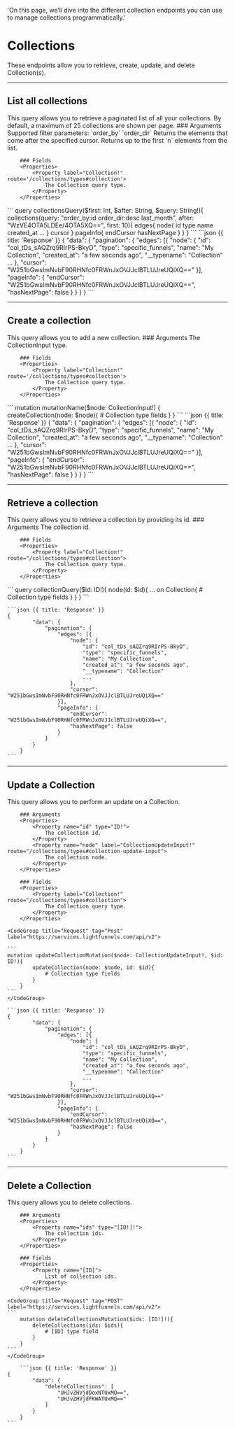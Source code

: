   'On this page, we’ll dive into the different collection endpoints you can use to manage collections programmatically.'

# Collections

These endpoints allow you to retrieve, create, update, and delete Collection(s).

---

## List all collections 	

<Row>
  <Col>
    This query allows you to retrieve a paginated list of all your collections. By default, a maximum of 25 collections are shown per page.
		### Arguments 
		<Properties> 
			<Property name="query" type="String!">
				Supported filter parameters:
				`order_by`
				`order_dir`
			</Property>
			<Property name="after" type="String">
				Returns the elements that come after the specified cursor.
			</Property>
			<Property name="first" type="String">
				Returns up to the first `n` elements from the list.
			</Property>
		</Properties>	

		### Fields 
		<Properties>	
			<Property label="Collection!" route='/collections/types#collection'>
				The Collection query type.
			</Property>
		</Properties>	

  </Col>
  <Col sticky>
    <CodeGroup title="Request" tag="POST" label="https://services.lightfunnels.com/api/v2">
			```
			query collectionsQuery($first: Int, $after: String, $query: String!){
				collections(query: "order_by:id order_dir:desc last_month", after: "WzVE4OTA5LDEe/4OTA5XQ==", first: 10){
					edges{
						node{
							id
							type
							name
							created_at				
							...
						}
						cursor
					}
					pageInfo{
						endCursor
						hasNextPage
					}
				}
			}
    	```
    </CodeGroup>
    ```json {{ title: 'Response' }}
    {
			"data": {
				"pagination": {
					"edges": [{
						"node": {
							"id": "col_tDs_sAQZrq9RIrPS-BkyD",
							"type": "specific_funnels",
							"name": "My Collection",
							"created_at": "a few seconds ago",
							"__typename": "Collection"
							...
						},
						"cursor": "W251bGwsImNvbF90RHNfc0FRWnJxOVJJclBTLUJreUQiXQ=="
					}],
					"pageInfo": {
						"endCursor": "W251bGwsImNvbF90RHNfc0FRWnJxOVJJclBTLUJreUQiXQ==",
						"hasNextPage": false
					}
				}
			}
		}
    ```
  </Col>
</Row>

---

## Create a collection 

<Row>
  <Col>
    This query allows you to add a new collection.
		### Arguments 
		<Properties> 
			<Property label="CollectionInput!" route="/collections/types#collection-input">
				The CollectionInput type.
			</Property>
		</Properties>	

		### Fields 
		<Properties>	
			<Property label="Collection!" route='/collections/types#collection'>
				The Collection query type.
			</Property>
		</Properties>	
		
  </Col>
  <Col sticky>
    <CodeGroup title="Request" tag="POST" label="https://services.lightfunnels.com/api/v2">
			```
			mutation mutationName($node: CollectionInput!) {
				createCollection(node: $node){
					# Collection type fields
				}
			}
			```
    </CodeGroup>
    ```json {{ title: 'Response' }}
    {
			"data": {
				"pagination": {
					"edges": [{
						"node": {
							"id": "col_tDs_sAQZrq9RIrPS-BkyD",
							"type": "specific_funnels",
							"name": "My Collection",
							"created_at": "a few seconds ago",
							"__typename": "Collection"
							...
						},
						"cursor": "W251bGwsImNvbF90RHNfc0FRWnJxOVJJclBTLUJreUQiXQ=="
					}],
					"pageInfo": {
						"endCursor": "W251bGwsImNvbF90RHNfc0FRWnJxOVJJclBTLUJreUQiXQ==",
						"hasNextPage": false
					}
				}
			}
		}
    ```
  </Col>
</Row>

---

## Retrieve a collection

<Row>
  <Col>
    This query allows you to retrieve a collection by providing its id.
		### Arguments 
		<Properties> 
			<Property name="id" type="ID!">
				The collection id.
			</Property>
		</Properties>	

		### Fields 
		<Properties>	
			<Property label="Collection!" route="/collections/types#collection">
				The Collection query type.
			</Property>
		</Properties>

  </Col>
  <Col sticky>
    <CodeGroup title="Request" tag="POST" label="https://services.lightfunnels.com/api/v2">
    ```
		query collectionQuery($id: ID!){
			node(id: $id){
				... on Collection{
					# Collection type fields
				}
			}
		}
    ```
    </CodeGroup>

    ```json {{ title: 'Response' }}
   	{
			"data": {
				"pagination": {
					"edges": [{
						"node": {
							"id": "col_tDs_sAQZrq9RIrPS-BkyD",
							"type": "specific_funnels",
							"name": "My Collection",
							"created_at": "a few seconds ago",
							"__typename": "Collection"
							...
						},
						"cursor": "W251bGwsImNvbF90RHNfc0FRWnJxOVJJclBTLUJreUQiXQ=="
					}],
					"pageInfo": {
						"endCursor": "W251bGwsImNvbF90RHNfc0FRWnJxOVJJclBTLUJreUQiXQ==",
						"hasNextPage": false
					}
				}
			}
		}
    ```
  </Col>
</Row>

---

## Update a Collection 

<Row>
  <Col>
    This query allows you to perform an update on a Collection.

		### Arguments 
		<Properties> 
			<Property name="id" type="ID!">
				The collection id.
			</Property>
			<Property name="node" label="CollectionUpdateInput!" route="/collections/types#collection-update-input">
				The collection node.
			</Property>
		</Properties>

		### Fields 
		<Properties>	
			<Property label="Collection!" route="/collections/types#collection">
				The Collection query type.
			</Property>
		</Properties>

  </Col>
  <Col sticky>

    <CodeGroup title="Request" tag="Post" label="https://services.lightfunnels.com/api/v2">

    ```
    mutation updateCollectionMutation($node: CollectionUpdateInput!, $id: ID!){
			updateCollection(node: $node, id: $id){
				# Collection type fields
			}
		}
    ```
    </CodeGroup>

    ```json {{ title: 'Response' }}
    {
			"data": {
				"pagination": {
					"edges": [{
						"node": {
							"id": "col_tDs_sAQZrq9RIrPS-BkyD",
							"type": "specific_funnels",
							"name": "My Collection",
							"created_at": "a few seconds ago",
							"__typename": "Collection"
							...
						},
						"cursor": "W251bGwsImNvbF90RHNfc0FRWnJxOVJJclBTLUJreUQiXQ=="
					}],
					"pageInfo": {
						"endCursor": "W251bGwsImNvbF90RHNfc0FRWnJxOVJJclBTLUJreUQiXQ==",
						"hasNextPage": false
					}
				}
			}
		}
    ```

  </Col>
</Row>

---

## Delete a Collection

<Row>
  <Col>
    This query allows you to delete collections.

		### Arguments 
		<Properties> 
			<Property name="ids" type="[ID!]!">
				The collection ids.
			</Property>
		</Properties>

		### Fields 
		<Properties>	
			<Property name="[ID]">
				List of collection ids.
			</Property>
		</Properties>
  </Col>
  <Col sticky>

    <CodeGroup title="Request" tag="POST" label="https://services.lightfunnels.com/api/v2">
    ```
		mutation deleteCollectionsMutation($ids: [ID!]!){
			deleteCollections(ids: $ids){
				# [ID] type field
			}
		}
    ```
    </CodeGroup>

		```json {{ title: 'Response' }}
    {
			"data": {
				"deleteCollections": [
					"UHJvZHVjdDoxNTUxMQ==",
					"UHJvZHVjdFKWATUxMQ=="
				]
			}
		}
    ```
  </Col>
</Row>
